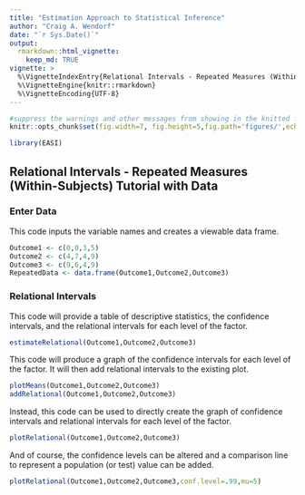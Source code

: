 ```yaml
---
title: "Estimation Approach to Statistical Inference"
author: "Craig A. Wendorf"
date: "`r Sys.Date()`"
output: 
  rmarkdown::html_vignette:
    keep_md: TRUE
vignette: >
  %\VignetteIndexEntry{Relational Intervals - Repeated Measures (Within-Subjects) Tutorial with Data}
  %\VignetteEngine{knitr::rmarkdown}
  %\VignetteEncoding{UTF-8}
---
```


```r
#suppress the warnings and other messages from showing in the knitted file.
knitr::opts_chunk$set(fig.width=7, fig.height=5,fig.path='figures/',echo=TRUE,warning=FALSE,message=FALSE)
```

```r
library(EASI)
```

## Relational Intervals - Repeated Measures (Within-Subjects) Tutorial with Data

### Enter Data

This code inputs the variable names and creates a viewable data frame.

```r
Outcome1 <- c(0,0,3,5)
Outcome2 <- c(4,7,4,9)
Outcome3 <- c(9,6,4,9)
RepeatedData <- data.frame(Outcome1,Outcome2,Outcome3)
```

### Relational Intervals

This code will provide a table of descriptive statistics, the confidence intervals, and the relational intervals for each level of the factor.

```r
estimateRelational(Outcome1,Outcome2,Outcome3)
```

This code will produce a graph of the confidence intervals for each level of the factor. It will then add relational intervals to the existing plot.

```r
plotMeans(Outcome1,Outcome2,Outcome3)
addRelational(Outcome1,Outcome2,Outcome3)
```

Instead, this code can be used to directly create the graph of confidence intervals and relational intervals for each level of the factor.

```r
plotRelational(Outcome1,Outcome2,Outcome3)
```

And of course, the confidence levels can be altered and a comparison line to represent a population (or test) value can be added.

```r
plotRelational(Outcome1,Outcome2,Outcome3,conf.level=.99,mu=5)
```
